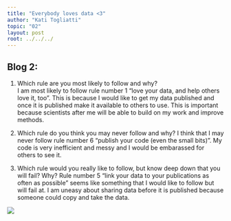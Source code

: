 ```yaml
---
title: "Everybody loves data <3"
author: "Kati Togliatti"
topic: "02"
layout: post
root: ../../../
---
```


## Blog 2:

1. Which rule are you most likely to follow and why?  
  I am most likely to follow rule number 1 "love your data, and help others love it, too". This is because I would like to get my data published and once it is published make it available to others to use. This is important because scientists after me will be able to build on my work and improve methods. 
  
2. Which rule do you think you may never follow and why?
  I think that I may never follow rule number 6 "publish your code (even the small bits)". My code is very inefficient and messy and I would be embarassed for others to see it. 

3. Which rule would you really like to follow, but know deep down that you will fail? Why?
  Rule number 5 "link your data to your publications as often as possible" seems like something that I would like to follow but will fail at. I am uneasy about sharing data before it is published because someone could copy and take the data. 

![](images/data.gif)


